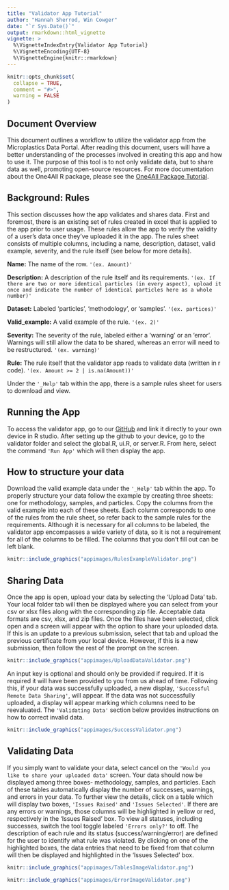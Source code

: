 ```yaml
---
title: "Validator App Tutorial"
author: "Hannah Sherrod, Win Cowger"
date: "`r Sys.Date()`"
output: rmarkdown::html_vignette
vignette: >
  %\VignetteIndexEntry{Validator App Tutorial}
  %\VignetteEncoding{UTF-8}
  %\VignetteEngine{knitr::rmarkdown}
---
```


```r
knitr::opts_chunk$set(
  collapse = TRUE,
  comment = "#>",
  warning = FALSE
)
```

## Document Overview

This document outlines a workflow to utilize the validator app from the Microplastics Data Portal. After reading this document, users will have a better understanding of the processes involved in creating this app and how to use it. The purpose of this tool is to not only validate data, but to share data as well, promoting open-source resources. For more documentation about the One4All R package, please see the [One4All Package Tutorial](package.html).

## Background: Rules

This section discusses how the app validates and shares data. First and foremost, there is an existing set of rules created in excel that is applied to the app prior to user usage. These rules allow the app to verify the validity of a user's data once they've uploaded it in the app. The rules sheet consists of multiple columns, including a name, description, dataset, valid example, severity, and the rule itself (see below for more details).

**Name:** The name of the row. `'(ex. Amount)'`

**Description:** A description of the rule itself and its requirements. `'(ex. If there are two or more identical particles (in every aspect), upload it once and indicate the number of identical particles here as a whole number)'`

**Dataset:** Labeled 'particles', 'methodology', or 'samples'. `'(ex. partices)'`

**Valid_example:** A valid example of the rule. `'(ex. 2)'`

**Severity:** The severity of the rule, labeled either a 'warning' or an 'error'. Warnings will still allow the data to be shared, whereas an error will need to be restructured. `'(ex. warning)'`

**Rule:** The rule itself that the validator app reads to validate data (written in r code). `'(ex. Amount >= 2 | is.na(Amount))'`

Under the `'_Help'` tab within the app, there is a sample rules sheet for users to download and view.

## Running the App

To access the validator app, go to our [GitHub](https://github.com/Moore-Institute-4-Plastic-Pollution-Res/One4All.git) and link it directly to your own device in R studio. After setting up the github to your device, go to the validator folder and select the global.R, ui.R, or server.R. From here, select the command `'Run App'` which will then display the app.

## How to structure your data

Download the valid example data under the `'_Help'` tab within the app. To properly structure your data follow the example by creating three sheets: one for methodology, samples, and particles. Copy the columns from the valid example into each of these sheets. Each column corresponds to one of the rules from the rule sheet, so refer back to the sample rules for the requirements. Although it is necessary for all columns to be labeled, the validator app encompasses a wide variety of data, so it is not a requirement for all of the columns to be filled. The columns that you don't fill out can be left blank.

```r
knitr::include_graphics("appimages/RulesExampleValidator.png")
```

## Sharing Data

Once the app is open, upload your data by selecting the 'Upload Data' tab. Your local folder tab will then be displayed where you can select from your csv or xlsx files along with the corresponding zip file. Acceptable data formats are csv, xlsx, and zip files. Once the files have been selected, click open and a screen will appear with the option to share your uploaded data. If this is an update to a previous submission, select that tab and upload the previous certificate from your local device. However, if this is a new submission, then follow the rest of the prompt on the screen. 

```r
knitr::include_graphics("appimages/UploadDataValidator.png")
```

An input key is optional and should only be provided if required. If it is required it will have been provided to you from us ahead of time. Following this, if your data was successfully uploaded, a new display, `'Successful Remote Data Sharing'`, will appear. If the data was not successfully uploaded, a display will appear marking which columns need to be reevaluated. The `'Validating Data'` section below provides instructions on how to correct invalid data.

```r
knitr::include_graphics("appimages/SuccessValidator.png")
```

## Validating Data

If you simply want to validate your data, select cancel on the `'Would you like to share your uploaded data'` screen. Your data should now be displayed among three boxes- methodology, samples, and particles. Each of these tables automatically display the number of successes, warnings, and errors in your data. To further view the details, click on a table which will display two boxes, `'Issues Raised'` and `'Issues Selected'`. If there are any errors or warnings, those columns will be highlighted in yellow or red, respectively in the 'Issues Raised' box. To view all statuses, including successes, switch the tool toggle labeled `'Errors only?'` to off. The description of each rule and its status (success/warning/error) are defined for the user to identify what rule was violated. By clicking on one of the highlighted boxes, the data entries that need to be fixed from that column will then be displayed and highlighted in the 'Issues Selected' box.

```r
knitr::include_graphics("appimages/TablesImageValidator.png")
```

```r
knitr::include_graphics("appimages/ErrorImageValidator.png")
```